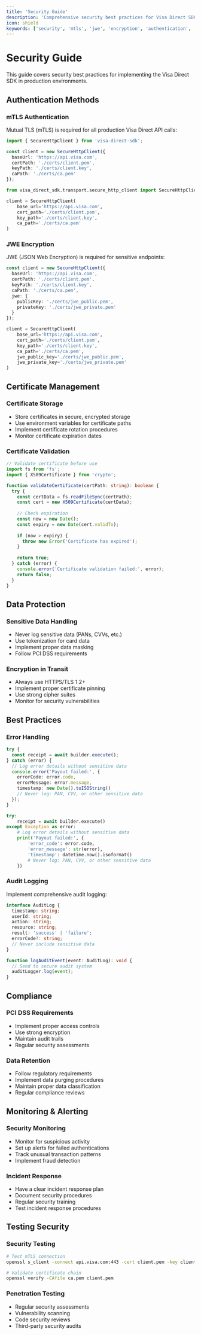 ```yaml
---
title: 'Security Guide'
description: 'Comprehensive security best practices for Visa Direct SDK implementation'
icon: shield
keywords: ['security', 'mtls', 'jwe', 'encryption', 'authentication', 'certificates']
---
```


# Security Guide

This guide covers security best practices for implementing the Visa Direct SDK in production environments.

## Authentication Methods

### mTLS Authentication

Mutual TLS (mTLS) is required for all production Visa Direct API calls:

<CodeGroup>

```typescript TypeScript
import { SecureHttpClient } from 'visa-direct-sdk';

const client = new SecureHttpClient({
  baseUrl: 'https://api.visa.com',
  certPath: './certs/client.pem',
  keyPath: './certs/client.key',
  caPath: './certs/ca.pem'
});
```

```python Python
from visa_direct_sdk.transport.secure_http_client import SecureHttpClient

client = SecureHttpClient(
    base_url='https://api.visa.com',
    cert_path='./certs/client.pem',
    key_path='./certs/client.key',
    ca_path='./certs/ca.pem'
)
```

</CodeGroup>

### JWE Encryption

JWE (JSON Web Encryption) is required for sensitive endpoints:

<CodeGroup>

```typescript TypeScript
const client = new SecureHttpClient({
  baseUrl: 'https://api.visa.com',
  certPath: './certs/client.pem',
  keyPath: './certs/client.key',
  caPath: './certs/ca.pem',
  jwe: {
    publicKey: './certs/jwe_public.pem',
    privateKey: './certs/jwe_private.pem'
  }
});
```

```python Python
client = SecureHttpClient(
    base_url='https://api.visa.com',
    cert_path='./certs/client.pem',
    key_path='./certs/client.key',
    ca_path='./certs/ca.pem',
    jwe_public_key='./certs/jwe_public.pem',
    jwe_private_key='./certs/jwe_private.pem'
)
```

</CodeGroup>

## Certificate Management

### Certificate Storage

- Store certificates in secure, encrypted storage
- Use environment variables for certificate paths
- Implement certificate rotation procedures
- Monitor certificate expiration dates

### Certificate Validation

```typescript
// Validate certificate before use
import fs from 'fs';
import { X509Certificate } from 'crypto';

function validateCertificate(certPath: string): boolean {
  try {
    const certData = fs.readFileSync(certPath);
    const cert = new X509Certificate(certData);
    
    // Check expiration
    const now = new Date();
    const expiry = new Date(cert.validTo);
    
    if (now > expiry) {
      throw new Error('Certificate has expired');
    }
    
    return true;
  } catch (error) {
    console.error('Certificate validation failed:', error);
    return false;
  }
}
```

## Data Protection

### Sensitive Data Handling

- Never log sensitive data (PANs, CVVs, etc.)
- Use tokenization for card data
- Implement proper data masking
- Follow PCI DSS requirements

### Encryption in Transit

- Always use HTTPS/TLS 1.2+
- Implement proper certificate pinning
- Use strong cipher suites
- Monitor for security vulnerabilities

## Best Practices

### Error Handling

<CodeGroup>

```typescript TypeScript
try {
  const receipt = await builder.execute();
} catch (error) {
  // Log error details without sensitive data
  console.error('Payout failed:', {
    errorCode: error.code,
    errorMessage: error.message,
    timestamp: new Date().toISOString()
    // Never log: PAN, CVV, or other sensitive data
  });
}
```

```python Python
try:
    receipt = await builder.execute()
except Exception as error:
    # Log error details without sensitive data
    print('Payout failed:', {
        'error_code': error.code,
        'error_message': str(error),
        'timestamp': datetime.now().isoformat()
        # Never log: PAN, CVV, or other sensitive data
    })
```

</CodeGroup>

### Audit Logging

Implement comprehensive audit logging:

```typescript
interface AuditLog {
  timestamp: string;
  userId: string;
  action: string;
  resource: string;
  result: 'success' | 'failure';
  errorCode?: string;
  // Never include sensitive data
}

function logAuditEvent(event: AuditLog): void {
  // Send to secure audit system
  auditLogger.log(event);
}
```

## Compliance

### PCI DSS Requirements

- Implement proper access controls
- Use strong encryption
- Maintain audit trails
- Regular security assessments

### Data Retention

- Follow regulatory requirements
- Implement data purging procedures
- Maintain proper data classification
- Regular compliance reviews

## Monitoring & Alerting

### Security Monitoring

- Monitor for suspicious activity
- Set up alerts for failed authentications
- Track unusual transaction patterns
- Implement fraud detection

### Incident Response

- Have a clear incident response plan
- Document security procedures
- Regular security training
- Test incident response procedures

## Testing Security

### Security Testing

```bash
# Test mTLS connection
openssl s_client -connect api.visa.com:443 -cert client.pem -key client.key

# Validate certificate chain
openssl verify -CAfile ca.pem client.pem
```

### Penetration Testing

- Regular security assessments
- Vulnerability scanning
- Code security reviews
- Third-party security audits



